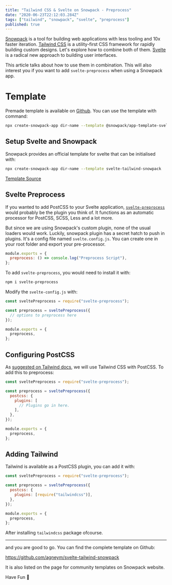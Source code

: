 ```yaml
---
title: "Tailwind CSS & Svelte on Snowpack - Preprocess"
date: "2020-06-23T22:12:03.284Z"
tags: ["tailwind", "snowpack", "svelte", "preprocess"]
published: true
---
```


[Snowpack](https://www.snowpack.dev/) is a tool for building web applications with less tooling and 10x faster iteration. [Tailwind CSS](https://tailwindcss.com/) is a utility-first CSS framework for
rapidly building custom designs. Let's explore how to combine both of them. [Svelte](https://svelte.dev/) is a radical new approach to building user interfaces.

This article talks about how to use them in combination. This will also interest you if you want to add `svelte-preprocess` when using a Snowpack app.

# Template

Premade template is available on [Github](https://github.com/agneym/svelte-tailwind-snowpack). You can use the template with command:

```bash
npx create-snowpack-app dir-name --template @snowpack/app-template-svelte
```

## Setup Svelte and Snowpack

Snowpack provides an official template for svelte that can be initialised with:

```bash
npx create-snowpack-app dir-name --template svelte-tailwind-snowpack
```

[Template Source](https://github.com/pikapkg/create-snowpack-app/tree/master/templates/app-template-svelte)

## Svelte Preprocess

If you wanted to add PostCSS to your Svelte application, [`svelte-preprocess`](https://github.com/sveltejs/svelte-preprocess) would probably be the plugin you think of. It functions as an automatic processor for PostCSS, SCSS, Less and a lot more.

But since we are using Snowpack's custom plugin, none of the usual loaders would work. Luckily, snowpack plugin has a secret hatch to push in plugins. It's a config file named `svelte.config.js`. You can create one in your root folder and export your pre-processor.

```javascript
module.exports = {
  preprocess: () => console.log("Preprocess Script"),
};
```

To add `svelte-preprocess`, you would need to install it with:

```bash
npm i svelte-preprocess
```

Modify the `svelte-config.js` with:

```javascript
const sveltePreprocess = require("svelte-preprocess");

const preprocess = sveltePreprocess({
  // options to preprocess here
});

module.exports = {
  preprocess,
};
```

## Configuring PostCSS

As [suggested on Tailwind docs](https://tailwindcss.com/docs/installation), we will use Tailwind CSS with PostCSS. To add this to preprocess:

```javascript
const sveltePreprocess = require("svelte-preprocess");

const preprocess = sveltePreprocess({
  postcss: {
    plugins: [
      // Plugins go in here.
    ],
  },
});

module.exports = {
  preprocess,
};
```

## Adding Tailwind

Tailwind is available as a PostCSS plugin, you can add it with:

```javascript
const sveltePreprocess = require("svelte-preprocess");

const preprocess = sveltePreprocess({
  postcss: {
    plugins: [require("tailwindcss")],
  },
});

module.exports = {
  preprocess,
};
```

After installing `tailwindcss` package ofcourse.

---

and you are good to go. You can find the complete template on Github:

https://github.com/agneym/svelte-tailwind-snowpack

It is also listed on the page for community templates on Snowpack website.

Have Fun 🎉

